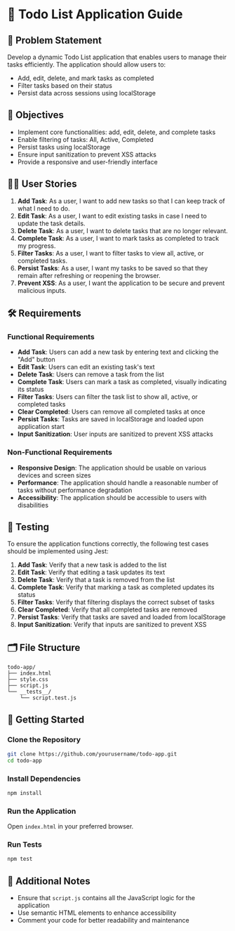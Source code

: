 # 📝 Todo List Application Guide

## 📘 Problem Statement

Develop a dynamic Todo List application that enables users to manage their tasks efficiently. The application should allow users to:

- Add, edit, delete, and mark tasks as completed
- Filter tasks based on their status
- Persist data across sessions using localStorage

## 🎯 Objectives

- Implement core functionalities: add, edit, delete, and complete tasks
- Enable filtering of tasks: All, Active, Completed
- Persist tasks using localStorage
- Ensure input sanitization to prevent XSS attacks
- Provide a responsive and user-friendly interface

## 🧑‍💻 User Stories

1. **Add Task**: As a user, I want to add new tasks so that I can keep track of what I need to do.
2. **Edit Task**: As a user, I want to edit existing tasks in case I need to update the task details.
3. **Delete Task**: As a user, I want to delete tasks that are no longer relevant.
4. **Complete Task**: As a user, I want to mark tasks as completed to track my progress.
5. **Filter Tasks**: As a user, I want to filter tasks to view all, active, or completed tasks.
6. **Persist Tasks**: As a user, I want my tasks to be saved so that they remain after refreshing or reopening the browser.
7. **Prevent XSS**: As a user, I want the application to be secure and prevent malicious inputs.

## 🛠️ Requirements

### Functional Requirements

- **Add Task**: Users can add a new task by entering text and clicking the "Add" button
- **Edit Task**: Users can edit an existing task's text
- **Delete Task**: Users can remove a task from the list
- **Complete Task**: Users can mark a task as completed, visually indicating its status
- **Filter Tasks**: Users can filter the task list to show all, active, or completed tasks
- **Clear Completed**: Users can remove all completed tasks at once
- **Persist Tasks**: Tasks are saved in localStorage and loaded upon application start
- **Input Sanitization**: User inputs are sanitized to prevent XSS attacks

### Non-Functional Requirements

- **Responsive Design**: The application should be usable on various devices and screen sizes
- **Performance**: The application should handle a reasonable number of tasks without performance degradation
- **Accessibility**: The application should be accessible to users with disabilities

## 🧪 Testing

To ensure the application functions correctly, the following test cases should be implemented using Jest:

1. **Add Task**: Verify that a new task is added to the list
2. **Edit Task**: Verify that editing a task updates its text
3. **Delete Task**: Verify that a task is removed from the list
4. **Complete Task**: Verify that marking a task as completed updates its status
5. **Filter Tasks**: Verify that filtering displays the correct subset of tasks
6. **Clear Completed**: Verify that all completed tasks are removed
7. **Persist Tasks**: Verify that tasks are saved and loaded from localStorage
8. **Input Sanitization**: Verify that inputs are sanitized to prevent XSS

## 🗂️ File Structure

```
todo-app/
├── index.html
├── style.css
├── script.js
└── __tests__/
    └── script.test.js
```

## 🚀 Getting Started

### Clone the Repository

```bash
git clone https://github.com/yourusername/todo-app.git
cd todo-app
```

### Install Dependencies

```bash
npm install
```

### Run the Application

Open `index.html` in your preferred browser.

### Run Tests

```bash
npm test
```

## 📄 Additional Notes

- Ensure that `script.js` contains all the JavaScript logic for the application
- Use semantic HTML elements to enhance accessibility
- Comment your code for better readability and maintenance

